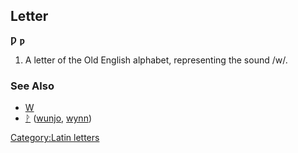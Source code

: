 ==Letter==
'''Ƿ''' '''ƿ'''

#A letter of the Old English alphabet, representing the sound /w/.
===See Also===
*[[W]]
*[[ᚹ]] ([[wunjo]], [[wynn]])
[[Category:Latin letters]]